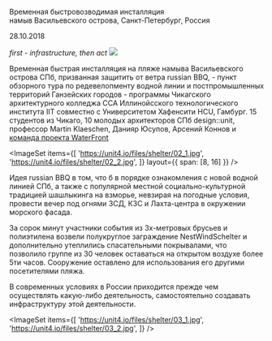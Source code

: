 
<Title>NEST WIND SHELTER</Title>

Временная быстровозводимая инсталляция<br/>
намыв Васильевского острова, Санкт-Петербург, Россия

28.10.2018

_first - infrastructure, then act_
<Image src='https://unit4.io/files/shelter/01.jpg'/>


Временная быстрая инсталляция на пляже намыва Васильевского острова СПб, призванная защитить от ветра russian BBQ, - пункт обзорного тура по редевелопменту водной линии и постпромышленных территорий Ганзейских городов - программы Чикагского архитектурного колледжа CCA Иллинойсского технологического института IIT совместно с Университетом Хафенсити HCU, Гамбург. 
15 студентов из Чикаго, 10 молодых архитекторов СПб design::unit, профессор Martin Klaeschen, Данияр Юсупов, Арсений Коннов и [команда проекта WaterFront](http://www.waterfront.tools/)

<ImageSet
    items={[
        'https://unit4.io/files/shelter/02_1.jpg',
        'https://unit4.io/files/shelter/02_2.jpg',
    ]}
    layout={{
        span: [8, 16]
    }}
/>

Идея russian BBQ в том, что б в порядке ознакомления с новой водной линией СПб, а также с популярной местной социально-культурной традицией шашлыкинга на взморье, невзирая на погодные условия, провести вечер под огнями ЗСД, КЗС и Лахта-центра в окружении морского фасада.

За сорок минут участники события из 3х-метровых брусьев и полиэтилена возвели полукруглое заграждение NestWindSchelter и дополнительно утеплились спасательными покрывалами, что позволило группе из 30 человек оставаться на открытом воздухе более 5ти часов. Сооружение оставлено для использования его другими посетителями пляжа.

В современных условиях в России приходится прежде чем осуществлять какую-либо деятельность, самостоятельно создавать инфраструктуру этой деятельности.

<ImageSet
    items={[
        'https://unit4.io/files/shelter/03_1.jpg',
        'https://unit4.io/files/shelter/03_2.jpg',
    ]}
/>